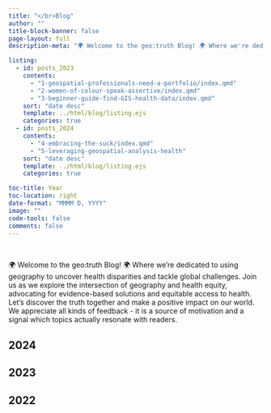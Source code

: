 ```yaml
---
title: "</br>Blog"
author: ""
title-block-banner: false
page-layout: full
description-meta: "🌍 Welcome to the geo:truth Blog! 🌍 Where we're dedicated to using geography to uncover health disparities and tackle global challenges. Join us as we explore the intersection of geography and social justice, advocating for evidence-based solutions and equitable access to healthcare. Let's discover the truth together and make a positive impact on our world."

listing:
  - id: posts_2023
    contents: 
      - "1-geospatial-professionals-need-a-portfolio/index.qmd"
      - "2-women-of-colour-speak-assertive/index.qmd"
      - "3-beginner-guide-find-GIS-health-data/index.qmd"
    sort: "date desc"
    template: ../html/blog/listing.ejs
    categories: true
  - id: posts_2024
    contents: 
      - "4-embracing-the-suck/index.qmd"
      - "5-leveraging-geospatial-analysis-health"
    sort: "date desc"
    template: ../html/blog/listing.ejs
    categories: true

toc-title: Year
toc-location: right
date-format: "MMMM D, YYYY"
image: ""
code-tools: false
comments: false
---
```


\

🌍 Welcome to the geo:truth Blog! 🌍 Where we're dedicated to using geography to uncover health disparities and tackle global challenges. Join us as we explore the intersection of geography and health equity, advocating for evidence-based solutions and equitable access to health. Let's discover the truth together and make a positive impact on our world. We appreciate all kinds of feedback - it is a source of motivation and a signal which topics actually resonate with readers.

## 2024

::: {#posts_2024}
:::

## 2023

::: {#posts_2023}
:::

## 2022

::: {#posts_2022}
:::

## 
